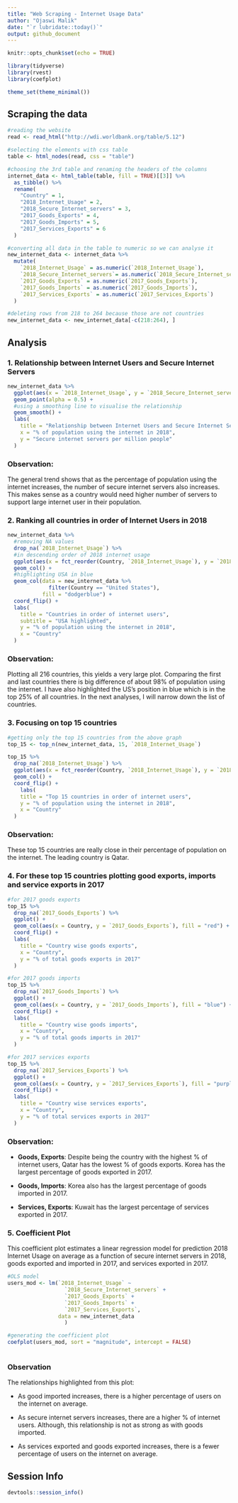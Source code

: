 ```yaml
---
title: "Web Scraping - Internet Usage Data"
author: "Ojaswi Malik"
date: "`r lubridate::today()`"
output: github_document
---
```


```r
knitr::opts_chunk$set(echo = TRUE)

library(tidyverse)
library(rvest)
library(coefplot)

theme_set(theme_minimal())
```

## Scraping the data

```r
#reading the website
read <- read_html("http://wdi.worldbank.org/table/5.12")

#selecting the elements with css table
table <- html_nodes(read, css = "table") 

#choosing the 3rd table and renaming the headers of the columns
internet_data <- html_table(table, fill = TRUE)[[3]] %>%
  as_tibble() %>%
  rename(
    "Country" = 1,
    "2018_Internet_Usage" = 2,
    "2018_Secure_Internet_servers" = 3,
    "2017_Goods_Exports" = 4,
    "2017_Goods_Imports" = 5,
    "2017_Services_Exports" = 6
  )

#converting all data in the table to numeric so we can analyse it
new_internet_data <- internet_data %>%
  mutate(
    `2018_Internet_Usage` = as.numeric(`2018_Internet_Usage`),
    `2018_Secure_Internet_servers`= as.numeric(`2018_Secure_Internet_servers`),
    `2017_Goods_Exports` = as.numeric(`2017_Goods_Exports`),
    `2017_Goods_Imports` = as.numeric(`2017_Goods_Imports`),
    `2017_Services_Exports` = as.numeric(`2017_Services_Exports`)
  )

#deleting rows from 218 to 264 because those are not countries
new_internet_data <- new_internet_data[-c(218:264), ]

```
## Analysis

###  1. Relationship between Internet Users and Secure Internet Servers

```r
new_internet_data %>%
  ggplot(aes(x = `2018_Internet_Usage`, y = `2018_Secure_Internet_servers`)) + 
  geom_point(alpha = 0.5) + 
  #using a smoothing line to visualise the relationship
  geom_smooth() + 
  labs(
    title = "Relationship between Internet Users and Secure Internet Servers",
    x = "% of population using the internet in 2018",
    y = "Secure internet servers per million people"
  )

```

### Observation: 
The general trend shows that as the percentage of population using the internet increases, the number of secure internet servers also increases. This makes sense as a country would need higher number of servers to support large internet user in their population.

### 2. Ranking all countries in order of Internet Users in 2018

```r

new_internet_data %>%
  #removing NA values
  drop_na(`2018_Internet_Usage`) %>%
  #in descending order of 2018 internet usage
  ggplot(aes(x = fct_reorder(Country, `2018_Internet_Usage`), y = `2018_Internet_Usage`)) + 
  geom_col() +
  #highlighting USA in blue
  geom_col(data = new_internet_data %>%
             filter(Country == "United States"), 
           fill = "dodgerblue") +
  coord_flip() +
  labs(
    title = "Countries in order of internet users",
    subtitle = "USA highlighted",
    y = "% of population using the internet in 2018",
    x = "Country"
  )

```

### Observation:
Plotting all 216 countries, this yields a very large plot. Comparing the first and last countries there is big difference of about 98% of population using the internet. I have also highlighted the US's position in blue which is in the top 25% of all countries. In the next analyses, I will narrow down the list of countries.

### 3. Focusing on top 15 countries

```r
#getting only the top 15 countries from the above graph
top_15 <- top_n(new_internet_data, 15, `2018_Internet_Usage`)

top_15 %>%
  drop_na(`2018_Internet_Usage`) %>%
  ggplot(aes(x = fct_reorder(Country, `2018_Internet_Usage`), y = `2018_Internet_Usage`)) + 
  geom_col() +
  coord_flip() +
    labs(
    title = "Top 15 countries in order of internet users",
    y = "% of population using the internet in 2018",
    x = "Country"
  )


```

### Observation: 
These top 15 countries are really close in their percentage of population on the internet. The leading country is Qatar.

### 4. For these top 15 countries plotting good exports, imports and service exports in 2017 

```r
#for 2017 goods exports
top_15 %>%
  drop_na(`2017_Goods_Exports`) %>%
  ggplot() +
  geom_col(aes(x = Country, y = `2017_Goods_Exports`), fill = "red") +
  coord_flip() + 
  labs(
    title = "Country wise goods exports",
    x = "Country",
    y = "% of total goods exports in 2017"
  )

#for 2017 goods imports
top_15 %>%
  drop_na(`2017_Goods_Imports`) %>%
  ggplot() +
  geom_col(aes(x = Country, y = `2017_Goods_Imports`), fill = "blue") +
  coord_flip() +
  labs(
    title = "Country wise goods imports",
    x = "Country",
    y = "% of total goods imports in 2017"
  )

#for 2017 services exports
top_15 %>%
  drop_na(`2017_Services_Exports`) %>%
  ggplot() +
  geom_col(aes(x = Country, y = `2017_Services_Exports`), fill = "purple") +
  coord_flip() +
  labs(
    title = "Country wise services exports",
    x = "Country",
    y = "% of total services exports in 2017"
  )


```


### Observation:

- **Goods, Exports**: Despite being the country with the highest % of internet users, Qatar has the lowest % of goods exports. Korea has the largest percentage of goods exported in 2017.

- **Goods, Imports**: Korea also has the largest percentage of goods imported in 2017.

- **Services, Exports**: Kuwait has the largest percentage of services exported in 2017.

### 5. Coefficient Plot
This coefficient plot estimates a linear regression model for prediction 2018 Internet Usage on average as a function of secure internet servers in 2018, goods exported and imported in 2017, and services exported in 2017.

```r
#OLS model
users_mod <- lm(`2018_Internet_Usage` ~ 
                  `2018_Secure_Internet_servers` + 
                  `2017_Goods_Exports` +
                  `2017_Goods_Imports` +
                  `2017_Services_Exports`,
                data = new_internet_data
                  )

#generating the coefficient plot
coefplot(users_mod, sort = "magnitude", intercept = FALSE)
  
```

### Observation 

The relationships highlighted from this plot:

- As good imported increases, there is a higher percentage of users on the internet on average.

- As secure internet servers increases, there are a higher % of internet users. Although, this relationship is not as strong as with goods imported.

- As services exported and goods exported increases, there is a fewer percentage of users on the internet on average.


## Session Info

```r
devtools::session_info()
```